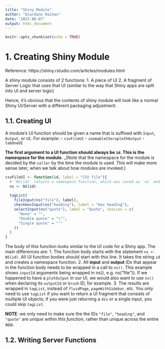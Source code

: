 ```yaml
---
title: "Shiny Module"
author: "Diardano Raihan"
date: "2022-08-07"
output: html_document
---
```


```r
knitr::opts_chunk$set(echo = TRUE)
```

# 1. Creating Shiny Module

Reference: https://shiny.rstudio.com/articles/modules.html

A shiny module consists of 2 functions: 
1. A piece of UI
2. A fragment of Server Logic that uses that UI (similar to the way that Shiny apps are split into UI and server logic)

Hence, it's obvious that the contents of shiny module will look like a normal Shiny UI/Server with a different packaging adjustment.

## 1.1. Creating UI 

A module's UI function should be given a name that is suffixed with `Input`, `Output`, or `UI`. For example: 
- `csvFileUI`
- `zoomableChoroplethOutput`
- `tabOneUI`

__The first argument to a UI function should always be `id`. This is the namespace for the module__. _(Note that the namespace for the module is decided by the `caller` by the time the module is used. This will make more sense later, when we talk about how modules are invoked.)

```r
csvFileUI <- function(id, label = "CSV file"){
  # `NS(id)` returns a namespace function, which was saved as `ns` and will invoke later
  ns <- NS(id)
  
  tagList(
    fileInput(ns("file"), label), 
    checkboxInput(ns("heading"), label = "Has heading"), 
    selectInput(ns("quote"), label = "Quote", choices = c(
      "None" = "", 
      "Double quote" = "\"", 
      "Single quote" = "'"
    ))
  )
}
```

The body of this function looks similar to the UI code for a Shiny app. The main differences are: 
1. The function body starts with the statement `ns <- NS(id)`. All UI function bodies should start with this line. It takes the string `id` and creates a namespace function.
2. All __input__ and __output__ IDs that appear in the function body needs to be wrapped in a call to `ns()`. This example shows `inputId` arguments being wrapped in ns(), e.g. ns("file")). If we happened to have a `plotOutput` in our UI, we would also want to use `ns()` when declaring its `outputId` or `brush` ID, for example.
3. The results are wrapped in `tagList`, instead of `fluidPage`, `pageWithSidebar`, etc. You only need to use `tagList` if you want to return a UI fragment that consists of multiple UI objects; if you were just returning a `div` or a single input, you could skip `tagList`.

__NOTE__: we only need to make sure the the IDs `"file"`, `"heading"`, and `"quote"` are _unique within this function_, rather than unique across the entire app.

## 1.2. Writing Server Functions 